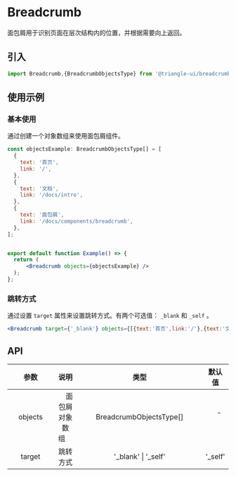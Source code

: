 
# Breadcrumb

面包屑用于识别页面在层次结构内的位置，并根据需要向上返回。


## 引入

```js
import Breadcrumb,{BreadcrumbObjectsType} from '@triangle-ui/breadcrumb';
```

## 使用示例

### 基本使用

通过创建一个对象数组来使用面包屑组件。  

```jsx
const objectsExample: BreadcrumbObjectsType[] = [
  {
    text: '首页',
    link: '/',
  },
  {
    text: '文档',
    link: '/docs/intro',
  },
  {
    text: '面包屑',
    link: '/docs/components/breadcrumb',
  },
];


export default function Example() => {
  return (
      <Breadcrumb objects={objectsExample} />
  );
};
```

<ShowBar>
    <Breadcrumb objects={objectsExample_1} />
</ShowBar>

### 跳转方式

通过设置 `target` 属性来设置跳转方式。有两个可选值： `_blank` 和 `_self` 。

```jsx
<Breadcrumb target={'_blank'} objects={[{text:'首页',link:'/'},{text:'文档',link:'/docs/intro'}]} />
```

<ShowBar>
          <Breadcrumb target={'_blank'} objects={[{text:'首页',link:'/'},{text:'文档',link:'/docs/intro'}]} />
</ShowBar>

## API 




| 参数 | 说明 | 类型 | 默认值 |
| :---: | :---: | :---: | :---: |
| &nbsp;&nbsp;&nbsp;&nbsp;objects&nbsp;&nbsp;&nbsp;&nbsp; | &nbsp;&nbsp;&nbsp;&nbsp;面包屑对象数组&nbsp;&nbsp;&nbsp;&nbsp; | &nbsp;&nbsp;&nbsp;&nbsp;&nbsp;&nbsp;&nbsp;&nbsp;BreadcrumbObjectsType[]&nbsp;&nbsp;&nbsp;&nbsp;&nbsp;&nbsp;&nbsp;&nbsp; | &nbsp;&nbsp;&nbsp;&nbsp;-&nbsp;&nbsp;&nbsp;&nbsp; |
| target | 跳转方式 | '_blank' \| '_self' | '_self' |

